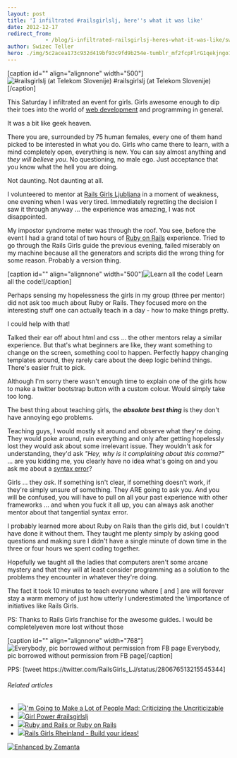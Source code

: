 ```yaml
---
layout: post
title: 'I infiltrated #railsgirlslj, here''s what it was like'
date: 2012-12-17
redirect_from: 
            - /blog/i-infiltrated-railsgirlsj-heres-what-it-was-like/swizec/5717
author: Swizec Teller
hero: ./img/5c2acea173c932d419bf93c9fd9b254e-tumblr_mf2fcpFlrG1qekjngo1_500.jpg
---
```

\[caption id="" align="alignnone" width="500"]![\#railsgirlslj (at Telekom Slovenije)](./img/5c2acea173c932d419bf93c9fd9b254e-tumblr_mf2fcpFlrG1qekjngo1_500.jpg "#railsgirlslj (at Telekom Slovenije)") #railsgirlslj (at Telekom Slovenije)\[/caption]



This Saturday I infiltrated an event for girls. Girls awesome enough to dip their toes into the world of [web development](http://en.wikipedia.org/wiki/Web_development "Web development") and programming in general.



It was a bit like geek heaven.



There you are, surrounded by 75 human females, every one of them hand picked to be interested in what you do. Girls who came there to learn, with a mind completely open, everything is new. You can say almost anything and _they will believe you_. No questioning, no male ego. Just acceptance that you know what the hell you are doing.



Not daunting. Not daunting at all.



I volunteered to mentor at [Rails Girls Ljubljana](http://railsgirls.com/ljubljana) in a moment of weakness, one evening when I was very tired. Immediately regretting the decision I saw it through anyway ... the experience was amazing, I was not disappointed.



My impostor syndrome meter was through the roof. You see, before the event I had a grand total of two hours of [Ruby on Rails](http://rubyonrails.org "Ruby on Rails") experience. Tried to go through the Rails Girls guide the previous evening, failed miserably on my machine because all the generators and scripts did the wrong thing for some reason. Probably a version thing.



\[caption id="" align="alignnone" width="500"]![Learn all the code!](./img/d12a81b00a365127d310b656e058d008-tumblr_mf2z4svsYf1qekjngo1_500.jpg "Learn all the code!") Learn all the code!\[/caption]



Perhaps sensing my hopelessness the girls in my group (three per mentor) did not ask too much about Ruby or Rails. They focused more on the interesting stuff one can actually teach in a day - how to make things pretty.



I could help with that!



Talked their ear off about html and css ... the other mentors relay a similar experience. But that's what beginners are like, they want something to change on the screen, something cool to happen. Perfectly happy changing templates around, they rarely care about the deep logic behind things. There's easier fruit to pick.



Although I'm sorry there wasn't enough time to explain one of the girls how to make a twitter bootstrap button with a custom colour. Would simply take too long.



The best thing about teaching girls, the _**absolute**_ _**best thing**_ is they don't have annoying ego problems.



Teaching guys, I would mostly sit around and observe what they're doing. They would poke around, ruin everything and only after getting hopelessly lost they would ask about some irrelevant issue. They wouldn't ask for understanding, they'd ask _"Hey, why is it complaining about this comma?"_ ... are you kidding me, you clearly have no idea what's going on and you ask me about a [syntax error](http://en.wikipedia.org/wiki/Syntax_error "Syntax error")?



Girls ... they _ask_. If something isn't clear, if something doesn't work, if they're simply unsure of something. They ARE going to ask you. And you will be confused, you will have to pull on all your past experience with other frameworks ... and when you fuck it all up, you can always ask another mentor about that tangential syntax error.



I probably learned more about Ruby on Rails than the girls did, but I couldn't have done it without them. They taught me plenty simply by asking good questions and making sure I didn't have a single minute of down time in the three or four hours we spent coding together.



Hopefully we taught all the ladies that computers aren't some arcane mystery and that they will at least consider programming as a solution to the problems they encounter in whatever they're doing.



The fact it took 10 minutes to teach everyone where \[ and ] are will forever stay a warm memory of just how utterly I underestimated the \\importance of initiatives like Rails Girls.



PS: Thanks to Rails Girls franchise for the awesome guides. I would be completelyeven more lost without those



\[caption id="" align="alignnone" width="768"]![Everybody, pic borrowed without permission from FB page](https://fbcdn-sphotos-e-a.akamaihd.net/hphotos-ak-ash3/45026_482131445159472_1062267176_n.jpg "Everybody, pic borrowed without permission from FB page") Everybody, pic borrowed without permission from FB page\[/caption]



PPS: \[tweet https&#x3A;//twitter.com/RailsGirls_LJ/status/280676513215545344]

###### Related articles

- [![](http://i.zemanta.com/noimg_108_80_80.jpg)](http://architects.dzone.com/articles/im-going-make-lot-people-mad)[I'm Going to Make a Lot of People Mad: Criticizing the Uncriticizable](http://architects.dzone.com/articles/im-going-make-lot-people-mad)
- [![](http://i.zemanta.com/132732551_80_80.jpg)](http://restreaming.me/2012/12/17/girl-power-railsgirlslj/)[Girl Power #railsgirlslj](http://restreaming.me/2012/12/17/girl-power-railsgirlslj/)
- [![](http://i.zemanta.com/noimg_4_80_80.jpg)](http://stackoverflow.com/questions/13587631/ruby-and-rails-or-ruby-on-rails)[Ruby and Rails or Ruby on Rails](http://stackoverflow.com/questions/13587631/ruby-and-rails-or-ruby-on-rails)
- [![](http://i.zemanta.com/131908525_80_80.jpg)](http://railslove.com/blog/2012/12/12/rails-girls-rheinland-build-your-ideas)[Rails Girls Rheinland - Build your ideas!](http://railslove.com/blog/2012/12/12/rails-girls-rheinland-build-your-ideas)

[![Enhanced by Zemanta](http://img.zemanta.com/zemified_e.png?x-id=2be5233f-2664-4f40-930b-87edc9bde000)](http://www.zemanta.com/?px "Enhanced by Zemanta")